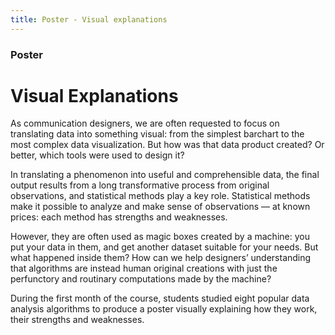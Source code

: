```yaml
---
title: Poster - Visual explanations
---
```


### Poster
# Visual Explanations

As communication designers, we are often requested to focus on translating data into something visual: from the simplest barchart to the most complex data visualization. But how was that data product created? Or better, which tools were used to design it?

In translating a phenomenon into useful and comprehensible data, the final output results from a long transformative process from original observations, and statistical methods play a key role.
Statistical methods make it possible to analyze and make sense of observations  — at known prices: each method has strengths and weaknesses.

However, they are often used as magic boxes created by a machine: you put your data in them, and get another dataset suitable for your needs. But what happened inside them? How can we help designers’ understanding that algorithms are instead human original creations with just the perfunctory and routinary computations made by the machine?

During the first month of the course, students studied eight popular data analysis algorithms  to produce a poster visually explaining how they work, their strengths and weaknesses.